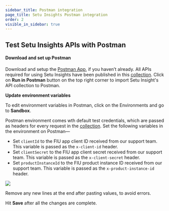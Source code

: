 ```yaml
---
sidebar_title: Postman integration
page_title: Setu Insights Postman integration
order: 2
visible_in_sidebar: true
---
```


## Test Setu Insights APIs with Postman

#### Download and set up Postman

Download and setup the <a href="https://www.postman.com/downloads" target="_blank">Postman App</a>, if you haven’t already. All APIs required for using Setu Insights have been published in this <a href="https://documenter.getpostman.com/view/15939114/2s93Jrw4mm" target="_blank">collection</a>. Click on **Run in Postman** button on the top right corner to import Setu Insight's API collection to Postman.

**Update environment variables**

<Callout type="tip">
    To edit environment variables in Postman, click on the Environments and go
    to <strong>Sandbox</strong>.
</Callout>

<br />

Postman environment comes wth default test credentials, which are passed as headers for every request in the <a href="https://www.postman.com/setu-devs/workspace/data-insights-public/collection/15939114-44fcb9cc-0623-47a9-a195-1e2b30c66158" target="_blank">collection</a>. Set the following variables in the environment on Postman—

-   Set `clientId` to the FIU app client ID received from our support team. This variable is passed as the `x-client-id` header.
-   Set `clientSecret` to the FIU app client secret received from our support team. This variable is passed as the `x-client-secret` header.
-   Set `productInstanceId` to the FIU product instance ID received from our support team. This variable is passed as the `x-product-instance-id` header.

![](https://storage.googleapis.com/strapi-assets/latest/setu-bsa-variables-1/setu-bsa-variables-1.png)

<Callout type="warning">
    Remove any new lines at the end after pasting values, to avoid errors.
</Callout>

<br />

Hit **Save** after all the changes are complete.

<WasPageHelpful />
